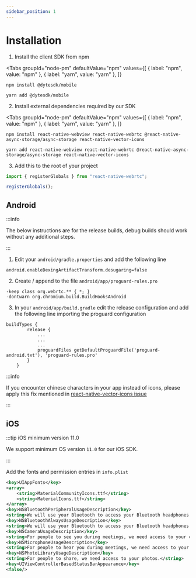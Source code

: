 ```yaml
---
sidebar_position: 1
---
```


# Installation


1. Install the client SDK from npm

<Tabs
  groupId="node-pm"
  defaultValue="npm"
  values={[
    { label: "npm", value: "npm" },
    { label: "yarn", value: "yarn" },
  ]}
>
  <TabItem value="npm">

```shell
npm install @dytesdk/mobile
```

  </TabItem>
  <TabItem value="yarn">

```shell
yarn add @dytesdk/mobile
```

  </TabItem>
</Tabs>

2. Install external dependencies required by our SDK

<Tabs
  groupId="node-pm"
  defaultValue="npm"
  values={[
    { label: "npm", value: "npm" },
    { label: "yarn", value: "yarn" },
  ]}
>
  <TabItem value="npm">

```shell
npm install react-native-webview react-native-webrtc @react-native-async-storage/async-storage react-native-vector-icons
```

  </TabItem>
  <TabItem value="yarn">

```shell
yarn add react-native-webview react-native-webrtc @react-native-async-storage/async-storage react-native-vector-icons
```

  </TabItem>
</Tabs>

3. Add this to the root of your project

```js
import { registerGlobals } from "react-native-webrtc";

registerGlobals();
```

## Android

:::info

The below instructions are for the release builds, debug builds should work without any additional steps.

:::

1. Edit your `android/gradle.properties` and add the following line

```
android.enableDexingArtifactTransform.desugaring=false
```

2. Create / append to the file `android/app/proguard-rules.pro`

```
-keep class org.webrtc.** { *; }
-dontwarn org.chromium.build.BuildHooksAndroid
```

3. In your `android/app/build.gradle` edit the release configuration and add the following line importing the proguard configuration

```
buildTypes {
        release {
            ...
            ...
            ...
            proguardFiles getDefaultProguardFile('proguard-android.txt'), 'proguard-rules.pro'
        }
    }
```

:::info

If you encounter chinese characters in your app instead of icons, please apply this fix mentioned in [react-native-vector-icons issue](https://github.com/oblador/react-native-vector-icons/issues/1106#issuecomment-574683931)

:::

## iOS

:::tip iOS minimum version 11.0

We support minimum OS version `11.0` for our iOS SDK.

:::

Add the fonts and permission entries in `info.plist`

```xml
<key>UIAppFonts</key>
<array>
    <string>MaterialCommunityIcons.ttf</string>
    <string>MaterialIcons.ttf</string>
</array>
<key>NSBluetoothPeripheralUsageDescription</key>
<string>We will use your Bluetooth to access your Bluetooth headphones.</string>
<key>NSBluetoothAlwaysUsageDescription</key>
<string>We will use your Bluetooth to access your Bluetooth headphones.</string>
<key>NSCameraUsageDescription</key>
<string>For people to see you during meetings, we need access to your camera.</string>
<key>NSMicrophoneUsageDescription</key>
<string>For people to hear you during meetings, we need access to your microphone.</string>
<key>NSPhotoLibraryUsageDescription</key>
<string>For people to share, we need access to your photos.</string>
<key>UIViewControllerBasedStatusBarAppearance</key>
<false/>
```
